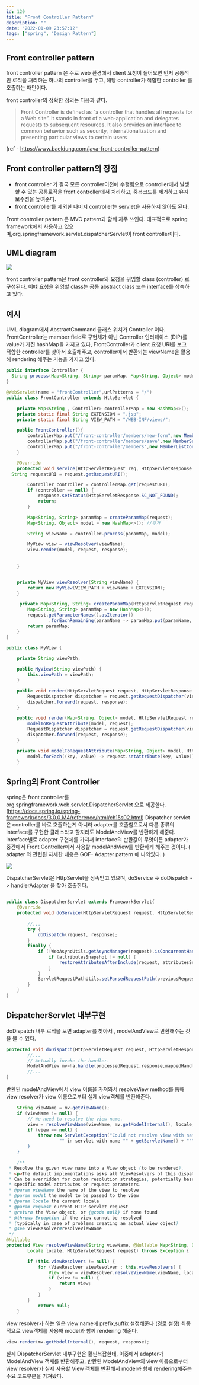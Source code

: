 ```yaml
---
id: 120
title: "Front Controller Pattern"
description: ""
date: "2022-01-09 23:57:12"
tags: ["spring", "Design Pattern"]
---
```

## Front controller pattern

front controller pattern 은 주로 web 환경에서 client 요청이 들어오면 먼저 공통적인 로직을 처리하는 하나의 controller를 두고, 해당 controller가 적합한 controller 를 호출하는 패턴이다.

front controller의 정확한 정의는 다음과 같다.

<blockquote>
Front Controller is defined as “a controller that handles all requests for a Web site”. It stands in front of a web-application and delegates requests to subsequent resources. It also provides an interface to common behavior such as security, internationalization and presenting particular views to certain users
</blockquote>

(ref - https://www.baeldung.com/java-front-controller-pattern)

## Front controller pattern의 장점
-  front controller 가 결국 모든 controller이전에 수행됨으로 controller에서 발생할 수 있는 공통로직을 front controller에서 처리하고, 중복코드를 제거하고 유지보수성을 높여준다.
- front controller를 제외한 나머지 controller는 servlet을 사용하지 않아도 된다.

Front controller pattern 은  MVC pattern과 함께 자주 쓰인다. 대표적으로 spring framework에서 사용하고 있으며,org.springframework.servlet.dispatcherServlet이 front controller이다.


## UML diagram

![](/images/front-controller-uml.jpg)


front controller pattern은 front controller와 요청을 위임할 class (controller) 로 구성된다. 이떄 요청을 위임할 class는 공통 abstract class 또는 interface를 상속하고 있다.



## 예시

UML diagram에서 AbstractCommand 클래스 위치가 Controller 이다. FrontController는 member field로 구현체가 아닌 Controller 인터페이스 (DIP)를 value가 가진 hashMap을 가지고 있다, FrontController가 client 요청 URI를 보고 적합한 controller를 찾아서 호출해주고, controller에서 반환되는 viewName을 활용해 rendering 해주는 기능을 가지고 있다.
```java
public interface Controller {
  String process(Map<String, String> paramMap, Map<String, Object> model);
}
```
```java
@WebServlet(name = "frontController",urlPatterns = "/")
public class FrontController extends HttpServlet {

    private Map<String , Controller> controllerMap = new HashMap<>();
    private static final String EXTENSION = ".jsp";
    private static final String VIEW_PATH = "/WEB-INF/views/";

    public FrontController(){
        controllerMap.put("/front-controller/members/new-form",new MemberFormController());
        controllerMap.put("/front-controller/members/save",new MemberSaveController());
        controllerMap.put("/front-controller/members",new MemberListController());
    }

    @Override
    protected void service(HttpServletRequest req, HttpServletResponse resp) throws ServletException, IOException {
  String requestURI = request.getRequestURI();

        Controller controller = controllerMap.get(requestURI);
        if (controller == null) {
            response.setStatus(HttpServletResponse.SC_NOT_FOUND);
            return;
        }

        Map<String, String> paramMap = createParamMap(request);
        Map<String, Object> model = new HashMap<>(); //추가

        String viewName = controller.process(paramMap, model);

        MyView view = viewResolver(viewName);
        view.render(model, request, response);
        
        
    }


    private MyView viewResolver(String viewName) {
        return new MyView(VIEW_PATH + viewName + EXTENSION);
    }

     private Map<String, String> createParamMap(HttpServletRequest request) {
        Map<String, String> paramMap = new HashMap<>();
        request.getParameterNames().asIterator()
                .forEachRemaining(paramName -> paramMap.put(paramName, request.getParameter(paramName)));
        return paramMap;
    }
}
```

```java
public class MyView {

    private String viewPath;

    public MyView(String viewPath) {
        this.viewPath = viewPath;
    }

    public void render(HttpServletRequest request, HttpServletResponse response) throws ServletException, IOException {
        RequestDispatcher dispatcher = request.getRequestDispatcher(viewPath);
        dispatcher.forward(request, response);
    }

    public void render(Map<String, Object> model, HttpServletRequest request, HttpServletResponse response) throws ServletException, IOException {
        modelToRequestAttribute(model, request);
        RequestDispatcher dispatcher = request.getRequestDispatcher(viewPath);
        dispatcher.forward(request, response);
    }

    private void modelToRequestAttribute(Map<String, Object> model, HttpServletRequest request) {
        model.forEach((key, value) -> request.setAttribute(key, value));
    }
```


## Spring의 Front Controller

spring은 front controller를 org.springframework.web.servlet.DispatcherServlet 으로 제공한다.  
(https://docs.spring.io/spring-framework/docs/3.0.0.M4/reference/html/ch15s02.html)
Dispatcher servlet은 controller를 바로 호출하는게 아니라 adapter를 호출함으로서 다른 종류의 interface를 구현한 클래스라고 할지라도 ModelAndView를 반환하게 해준다. 
interface별로 adapter 구현체를 가져서 interface의 반환값이 무엇이든 adapter가 중간에서 Front Controller에서 사용할 modelAndView를 반환하게 해주는 것이다.
( adapter 와 관련된 자세한 내용은 GOF- Adapter pattern 에 나와있다. )

![](/images/dispatcher-servlet.png)

DispatcherServlet은  HttpServlet을 상속받고 있으며, doService -> doDispatch -> handlerAdapter 을 찾아 호출한다. 
```java

public class DispatcherServlet extends FrameworkServlet{
    @Override
    protected void doService(HttpServletRequest request, HttpServletResponse response) throws Exception {
        
        //...
        try {
            doDispatch(request, response);
        }
        finally {
            if (!WebAsyncUtils.getAsyncManager(request).isConcurrentHandlingStarted()) {
                if (attributesSnapshot != null) {
                    restoreAttributesAfterInclude(request, attributesSnapshot);
                }
            }
            ServletRequestPathUtils.setParsedRequestPath(previousRequestPath, request);
        }
    }
}
```

## DispatcherServlet 내부구현
doDispatch 내부 로직을 보면 adapter를 찾아서 , modelAndView로 반환해주는 것을 볼 수 있다. 
```java
protected void doDispatch(HttpServletRequest request, HttpServletResponse response) throws Exception{
        //...
        // Actually invoke the handler.
        ModelAndView mv=ha.handle(processedRequest,response,mappedHandler.getHandler());
        //...        
}
```

반환된 modelAndView에서 view 이름을 가져와서 resolveView method를 통해 view resolver가 view 이름으로부터 실제 view객체를 반환해준다. 
```java
    String viewName = mv.getViewName();
    if (viewName != null) {
        // We need to resolve the view name.
        view = resolveViewName(viewName, mv.getModelInternal(), locale, request);
        if (view == null) {
            throw new ServletException("Could not resolve view with name "" + mv.getViewName() +
                    "" in servlet with name "" + getServletName() + """);
        }
    }
```
```java
	/**
 * Resolve the given view name into a View object (to be rendered).
 * <p>The default implementations asks all ViewResolvers of this dispatcher.
 * Can be overridden for custom resolution strategies, potentially based on
 * specific model attributes or request parameters.
 * @param viewName the name of the view to resolve
 * @param model the model to be passed to the view
 * @param locale the current locale
 * @param request current HTTP servlet request
 * @return the View object, or {@code null} if none found
 * @throws Exception if the view cannot be resolved
 * (typically in case of problems creating an actual View object)
 * @see ViewResolver#resolveViewName
 */
@Nullable
protected View resolveViewName(String viewName, @Nullable Map<String, Object> model,
        Locale locale, HttpServletRequest request) throws Exception {

        if (this.viewResolvers != null) {
            for (ViewResolver viewResolver : this.viewResolvers) {
                View view = viewResolver.resolveViewName(viewName, locale);
                if (view != null) {
                    return view;
                }
            }
        }
            return null;
    }
```
view resolver가 하는 일은 view name에 prefix,suffix 설정해준다 (경로 설정)
최종적으로 view객체를 사용해 model과 함께 rendering 해준다. 

```java
view.render(mv.getModelInternal(), request, response);
```
실제 DispatcherServlet 내부구현은 휠씬복잡한데, 이중에서 adapter가 ModelAndView 객체를 반환해주고, 
반환된 ModelAndView의 view 이름으로부터 view resolver가 실제 사용할 View 객체를 반환해서 model과 함께 rendering해주는 주요 코드부분을 가져왔다.
